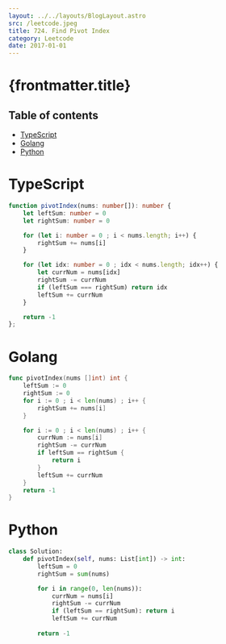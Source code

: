 ```yaml
---
layout: ../../layouts/BlogLayout.astro
src: /leetcode.jpeg
title: 724. Find Pivot Index
category: Leetcode
date: 2017-01-01
---
```


# {frontmatter.title}

## Table of contents
* [TypeScript](#typescript)
* [Golang](#golang)
* [Python](#python)

# TypeScript
```typescript
function pivotIndex(nums: number[]): number {
    let leftSum: number = 0
    let rightSum: number = 0

    for (let i: number = 0 ; i < nums.length; i++) {
        rightSum += nums[i]
    }

    for (let idx: number = 0 ; idx < nums.length; idx++) {
        let currNum = nums[idx]
        rightSum -= currNum
        if (leftSum === rightSum) return idx 
        leftSum += currNum
    }

    return -1
};
```

# Golang
```go
func pivotIndex(nums []int) int {
    leftSum := 0
    rightSum := 0
    for i := 0 ; i < len(nums) ; i++ {
        rightSum += nums[i]
    }

    for i := 0 ; i < len(nums) ; i++ {
        currNum := nums[i]
        rightSum -= currNum
        if leftSum == rightSum {
            return i 
        }
        leftSum += currNum
    }
    return -1
}
```

# Python
```python
class Solution:
    def pivotIndex(self, nums: List[int]) -> int:
        leftSum = 0
        rightSum = sum(nums)

        for i in range(0, len(nums)):
            currNum = nums[i]
            rightSum -= currNum
            if (leftSum == rightSum): return i
            leftSum += currNum
        
        return -1
```

